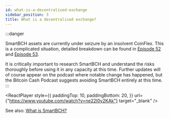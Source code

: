 ```yaml
---
id: what-is-a-decentralised-exchange
sidebar_position: 3
title: What is a decentralised exchange?
---
```



:::danger

SmartBCH assets are currently under seizure by an insolvent CoinFlex. This is a complicated situation, detailed breakdown can be found in [Episode 52](/docs/52) and [Episode 53](/docs/53).

It is critically important to research SmartBCH and understand the risks thoroughly before using it in any capacity at this time. Further updates will of course appear on the podcast where notable change has happened, but the Bitcoin Cash Podcast suggests avoiding SmartBCH entirely at this time.
:::

<ReactPlayer
  style={{
    paddingTop: 10,
    paddingBottom: 20,
  }}
  url={"https://www.youtube.com/watch?v=ne22I0y2KAk"}
  target="_blank"
/>

See also: [What is SmartBCH?](/faqs/SmartBCH/what-is-smart-bch)
